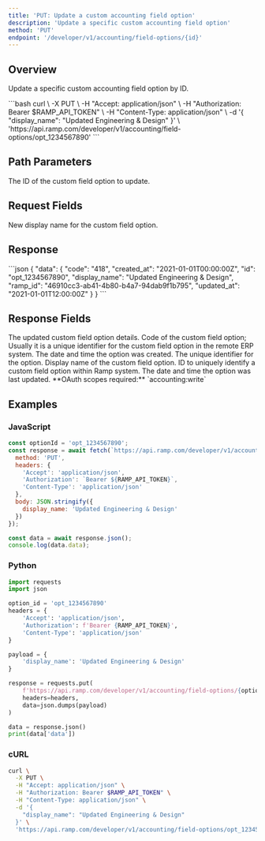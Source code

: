 ```yaml
---
title: 'PUT: Update a custom accounting field option'
description: 'Update a specific custom accounting field option'
method: 'PUT'
endpoint: '/developer/v1/accounting/field-options/{id}'
---
```


<TableOfContents />

## Overview

Update a specific custom accounting field option by ID.

<RequestExample>
```bash
curl \
  -X PUT \
  -H "Accept: application/json" \
  -H "Authorization: Bearer $RAMP_API_TOKEN" \
  -H "Content-Type: application/json" \
  -d '{
    "display_name": "Updated Engineering & Design"
  }' \
  'https://api.ramp.com/developer/v1/accounting/field-options/opt_1234567890'
```
</RequestExample>

## Path Parameters

<ParamField path="id" type="string" required>
  The ID of the custom field option to update.
</ParamField>

## Request Fields

<ParamField body="display_name" type="string">
  New display name for the custom field option.
</ParamField>

## Response

<ResponseExample>
```json
{
  "data": {
    "code": "418",
    "created_at": "2021-01-01T00:00:00Z",
    "id": "opt_1234567890",
    "display_name": "Updated Engineering & Design",
    "ramp_id": "46910cc3-ab41-4b80-b4a7-94dab9f1b795",
    "updated_at": "2021-01-01T12:00:00Z"
  }
}
```
</ResponseExample>

## Response Fields

<ResponseField name="data" type="object">
  The updated custom field option details.
</ResponseField>

<ResponseField name="data.code" type="string">
  Code of the custom field option; Usually it is a unique identifier for the custom field option in the remote ERP system.
</ResponseField>

<ResponseField name="data.created_at" type="string<date-time>">
  The date and time the option was created.
</ResponseField>

<ResponseField name="data.id" type="string">
  The unique identifier for the option.
</ResponseField>

<ResponseField name="data.display_name" type="string">
  Display name of the custom field option.
</ResponseField>

<ResponseField name="data.ramp_id" type="string<uuid>">
  ID to uniquely identify a custom field option within Ramp system.
</ResponseField>

<ResponseField name="data.updated_at" type="string<date-time>">
  The date and time the option was last updated.
</ResponseField>

<Note>
  **OAuth scopes required:** `accounting:write`
</Note>

## Examples

### JavaScript

```javascript
const optionId = 'opt_1234567890';
const response = await fetch(`https://api.ramp.com/developer/v1/accounting/field-options/${optionId}`, {
  method: 'PUT',
  headers: {
    'Accept': 'application/json',
    'Authorization': `Bearer ${RAMP_API_TOKEN}`,
    'Content-Type': 'application/json'
  },
  body: JSON.stringify({
    display_name: 'Updated Engineering & Design'
  })
});

const data = await response.json();
console.log(data.data);
```

### Python

```python
import requests
import json

option_id = 'opt_1234567890'
headers = {
    'Accept': 'application/json',
    'Authorization': f'Bearer {RAMP_API_TOKEN}',
    'Content-Type': 'application/json'
}

payload = {
    'display_name': 'Updated Engineering & Design'
}

response = requests.put(
    f'https://api.ramp.com/developer/v1/accounting/field-options/{option_id}',
    headers=headers,
    data=json.dumps(payload)
)

data = response.json()
print(data['data'])
```

### cURL

```bash
curl \
  -X PUT \
  -H "Accept: application/json" \
  -H "Authorization: Bearer $RAMP_API_TOKEN" \
  -H "Content-Type: application/json" \
  -d '{
    "display_name": "Updated Engineering & Design"
  }' \
  'https://api.ramp.com/developer/v1/accounting/field-options/opt_1234567890'
``` 